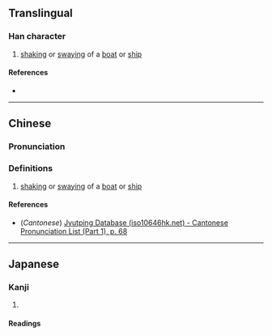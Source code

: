 {{character info/new}}
==Translingual==

===Han character===
{{Han char|rn=9|rad=人|as=12|sn=14|four=20227|canj=OTIF|ids=⿰亻蒍 <small>(T)</small>,⿰亻蔿 <small>(GK)</small>}}

# [[shaking]] or [[sway]]ing of a [[boat]] or [[ship]]

====References====
* {{Han ref|kx=0121.160|dkj=01280|dj=0256.040|hdz=10236.040|uh=5130|ud=20784|bh=E4E8|bd=58600}}

----

==Chinese==
{{zh-forms|s=𫢭}}

===Pronunciation===
{{zh-pron
|m=wěi
|c=wai5
|mc=y
|oc=y
|ma=
|cat=a
}}

===Definitions===
{{zh-hanzi}}

# [[shaking]] or [[sway]]ing of a [[boat]] or [[ship]]

====References====
* (''Cantonese'') [http://www.iso10646hk.net/jp/document/download.jsp Jyutping Database (iso10646hk.net) - Cantonese Pronunciation List (Part 1), p. 68]

----

==Japanese==

===Kanji===
{{ja-kanji|grade=|rs=人12}}

# {{defn|lang=ja|sort=人12}}

====Readings====
{{ja-readings
|goon=い<ゐ
|kanon=い<ゐ
|kun=おちつか-ぬ
}}
